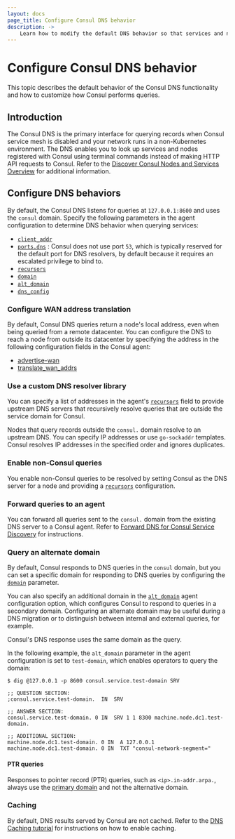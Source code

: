 ```yaml
---
layout: docs
page_title: Configure Consul DNS behavior
description: ->
    Learn how to modify the default DNS behavior so that services and nodes can easily discover other services and nodes in your network.
---
```


# Configure Consul DNS behavior

This topic describes the default behavior of the Consul DNS functionality and how to customize how Consul performs queries.

## Introduction
The Consul DNS is the primary interface for querying records when Consul service mesh is disabled and your network runs in a non-Kubernetes environment. The DNS enables you to look up services and nodes registered with Consul using terminal commands instead of making HTTP API requests to Consul. Refer to the [Discover Consul Nodes and Services Overview](/consul/docs/services/discovery/dns-overview) for additional information.

## Configure DNS behaviors
By default, the Consul DNS listens for queries at `127.0.0.1:8600` and uses the `consul` domain. Specify the following parameters in the agent configuration to determine DNS behavior when querying services:

- [`client_addr`](/consul/docs/agent/config/config-files#client_addr)
- [`ports.dns`](/consul/docs/agent/config/config-files#dns_port) : Consul does not use port `53`, which is typically reserved for the default port for DNS resolvers, by default because it requires an escalated privilege to bind to. 
- [`recursors`](/consul/docs/agent/config/config-files#recursors)
- [`domain`](/consul/docs/agent/config/config-files#domain)
- [`alt_domain`](/consul/docs/agent/config/config-files#alt_domain)
- [`dns_config`](/consul/docs/agent/config/config-files#dns_config)

### Configure WAN address translation
By default, Consul DNS queries return a node's local address, even when being queried from a remote datacenter. You can configure the DNS to reach a node from outside its datacenter by specifying the address in the following configuration fields in the Consul agent:

- [advertise-wan](/consul/docs/agent/config/cli-flags#_advertise-wan)
- [translate_wan_addrs](/consul/docs/agent/config/config-files#translate_wan_addrs)

### Use a custom DNS resolver library
You can specify a list of addresses in the agent's [`recursors`](/consul/docs/agent/config/config-files#recursors) field to provide upstream DNS servers that recursively resolve queries that are outside the service domain for Consul.

Nodes that query records outside the `consul.` domain resolve to an upstream DNS. You can specify IP addresses or use `go-sockaddr` templates. Consul resolves IP addresses in the specified order and ignores duplicates.

### Enable non-Consul queries
You enable non-Consul queries to be resolved by setting Consul as the DNS server for a node and providing a [`recursors`](/consul/docs/agent/config/config-files#recursors) configuration.

### Forward queries to an agent
You can forward all queries sent to the `consul.` domain from the existing DNS server to a Consul agent. Refer to [Forward DNS for Consul Service Discovery](/consul/tutorials/networking/dns-forwarding) for instructions.

### Query an alternate domain
By default, Consul responds to DNS queries in the `consul` domain, but you can set a specific domain for responding to DNS queries by configuring the [`domain`](/consul/docs/agent/config/config-files#domain) parameter.

You can also specify an additional domain in the [`alt_domain`](/consul/docs/agent/config/config-files#alt_domain) agent configuration option, which configures Consul to respond to queries in a secondary domain. Configuring an alternate domain may be useful during a DNS migration or to distinguish between internal and external queries, for example.

Consul's DNS response uses the same domain as the query.

In the following example, the `alt_domain` parameter in the agent configuration is set to `test-domain`, which enables operators to query the domain:

```shell-session
$ dig @127.0.0.1 -p 8600 consul.service.test-domain SRV

;; QUESTION SECTION:
;consul.service.test-domain.  IN  SRV

;; ANSWER SECTION:
consul.service.test-domain. 0 IN  SRV 1 1 8300 machine.node.dc1.test-domain.

;; ADDITIONAL SECTION:
machine.node.dc1.test-domain. 0 IN  A 127.0.0.1
machine.node.dc1.test-domain. 0 IN  TXT "consul-network-segment="
```
#### PTR queries
Responses to pointer record (PTR) queries, such as `<ip>.in-addr.arpa.`, always use the [primary domain](/consul/docs/agent/config/config-files#domain) and not the alternative domain.

### Caching
By default, DNS results served by Consul are not cached. Refer to the [DNS Caching tutorial](/consul/tutorials/networking/dns-caching) for instructions on how to enable caching.








